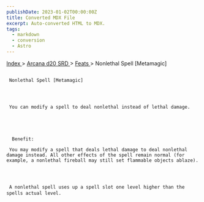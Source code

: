 ```yaml
---
publishDate: 2023-01-02T00:00:00Z
title: Converted MDX File
excerpt: Auto-converted HTML to MDX.
tags:
  - markdown
  - conversion
  - Astro
---
```


[
Index
](-index) >
[
Arcana d20 SRD
](arcana-d20-srd-index) >
[
Feats
](arcana-d20-srd-feats-index) > Nonlethal Spell [Metamagic]

##

     Nonlethal Spell [Metamagic]




     You can modify a spell to deal nonlethal instead of lethal damage.





      Benefit:

     You may modify a spell that deals lethal damage to deal nonlethal damage instead. All other effects of the spell remain normal (for example, a nonlethal fireball may still set flammable objects ablaze).




     A nonlethal spell uses up a spell slot one level higher than the spells actual level.
